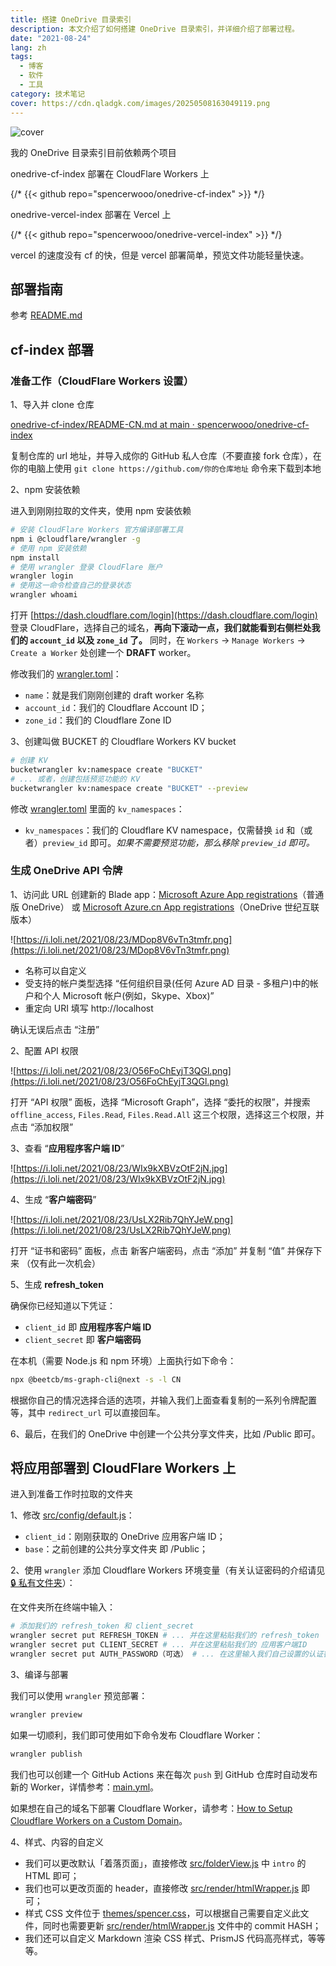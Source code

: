 ```yaml
---
title: 搭建 OneDrive 目录索引
description: 本文介绍了如何搭建 OneDrive 目录索引，并详细介绍了部署过程。
date: "2021-08-24"
lang: zh
tags:
  - 博客
  - 软件
  - 工具
category: 技术笔记
cover: https://cdn.qladgk.com/images/20250508163049119.png
---
```



<Image
  src="https://cdn.qladgk.com/images/20250508163049119.png"
  alt="cover"
  width={999}
  height={527}
  isArticleImage={true}
/>

我的 OneDrive 目录索引目前依赖两个项目

onedrive-cf-index 部署在 CloudFlare Workers 上

{/* {{< github repo="spencerwooo/onedrive-cf-index" >}} */}

onedrive-vercel-index 部署在 Vercel 上

{/* {{< github repo="spencerwooo/onedrive-vercel-index" >}} */}

vercel 的速度没有 cf 的快，但是 vercel 部署简单，预览文件功能轻量快速。

## 部署指南

参考 [README.md](https://github.com/spencerwooo/onedrive-cf-index/blob/main/README-CN.md)

## cf-index 部署

### 准备工作（CloudFlare Workers 设置）

1、导入并 clone 仓库

[onedrive-cf-index/README-CN.md at main · spencerwooo/onedrive-cf-index](https://github.com/spencerwooo/onedrive-cf-index/blob/main/README-CN.md)

复制仓库的 url 地址，并导入成你的 GitHub 私人仓库（不要直接 fork 仓库），在你的电脑上使用 `git clone https://github.com/你的仓库地址` 命令来下载到本地

2、npm 安装依赖

进入到刚刚拉取的文件夹，使用 npm 安装依赖

```sh
# 安装 CloudFlare Workers 官方编译部署工具
npm i @cloudflare/wrangler -g
# 使用 npm 安装依赖
npm install
# 使用 wrangler 登录 CloudFlare 账户
wrangler login
# 使用这一命令检查自己的登录状态
wrangler whoami
```

打开 [https://dash.cloudflare.com/login](https://dash.cloudflare.com/login) 登录 CloudFlare，选择自己的域名，**再向下滚动一点，我们就能看到右侧栏处我们的 `account_id` 以及 `zone_id` 了。** 同时，在 `Workers` -> `Manage Workers` -> `Create a Worker` 处创建一个 **DRAFT** worker。

修改我们的 [wrangler.toml](https://github.com/spencerwooo/onedrive-cf-index/blob/main/wrangler.toml)：

- `name`：就是我们刚刚创建的 draft worker 名称
- `account_id`：我们的 Cloudflare Account ID；
- `zone_id`：我们的 Cloudflare Zone ID

3、创建叫做 BUCKET 的 Cloudflare Workers KV bucket

```sh
# 创建 KV
bucketwrangler kv:namespace create "BUCKET"
# ... 或者，创建包括预览功能的 KV
bucketwrangler kv:namespace create "BUCKET" --preview
```

修改 [wrangler.toml](https://github.com/spencerwooo/onedrive-cf-index/blob/main/wrangler.toml) 里面的 `kv_namespaces`：

- `kv_namespaces`：我们的 Cloudflare KV namespace，仅需替换 `id` 和（或者）`preview_id` 即可。_如果不需要预览功能，那么移除 `preview_id` 即可。_

### 生成 OneDrive API 令牌

1、访问此 URL 创建新的 Blade app：[Microsoft Azure App registrations](https://login.partner.microsoftonline.cn/organizations/oauth2/v2.0/authorize?redirect_uri=https%3A%2F%2Fportal.azure.cn%2Fsignin%2Findex%2F&response_type=code%20id_token&scope=https%3A%2F%2Fmanagement.core.chinacloudapi.cn%2F%2Fuser_impersonation%20openid%20email%20profile&state=OpenIdConnect.AuthenticationProperties%3Des1Lx3y7IQ5HTYG2CaVp5WybYjkmiaW0BcN6iNzIaypRwlJzP_Z3WwoHYJ_HkapAc1T62h6ffh6YOrlaFb2-TeKWcEhIjK-Zzs3VosPzwgp0-f7gbsHv5bAZKhOu3yKJ-x0o3ZBcYtzzmtkQFYjPCCKwXuMFFx0vXFTdrT5R7OpFoQAX7eoGkc4NIAIjehXcplsWCh5wyALBYQG71BnB1Z8X40BHgEWeiXS1gH31zaKSFLMeQlOG4sc7NVthNAE4oV5KDlfnCvA6-xGaN2__FA&response_mode=form_post&nonce=637652917133127518.NTc2M2MwMTQtMjgzYy00MDRlLThmZGYtMWQwMTUwNTJhMTMzY2EyZWIzMzUtNjk3NC00YmMxLTk3YjQtN2MzNDE2YWZkYzY2&client_id=c44b4083-3bb0-49c1-b47d-974e53cbdf3c&site_id=501430&msafed=0&client-request-id=311162fb-84a4-4269-a8aa-ea422e924fc1&x-client-SKU=ID_NET472&x-client-ver=6.11.0.0)（普通版 OneDrive） 或 [Microsoft Azure.cn App registrations](https://login.partner.microsoftonline.cn/organizations/oauth2/v2.0/authorize?redirect_uri=https%3A%2F%2Fportal.azure.cn%2Fsignin%2Findex%2F&response_type=code%20id_token&scope=https%3A%2F%2Fmanagement.core.chinacloudapi.cn%2F%2Fuser_impersonation%20openid%20email%20profile&state=OpenIdConnect.AuthenticationProperties%3DTgh2XOl1_HQipWuj1tO_4AdN9AKaI7mcVRYOJ1IbmFrak4ruNmPEA-QK4_SPU38RAVVHBUsPr2t-IaoYQd8RVrJEB3oZZ0wnRdanuY0CDugioGzokOFIfGJpBpB7gKwe5K786weY533RLvrdZGDNJhXLB4HgQR3Sgwr_DSLVL4zAZhDtXb-ML9KeNok5kTW2wV9qw29ZoW1lSXzyeaKLryKWVxTZDEe8UK6JuhxaUqg0Jw8XbdYxmUplie-O_Cm3jCch5KOguG7bYIdJz1IHxQ&response_mode=form_post&nonce=637652918149333414.NWI4ZGY4YzgtNmMwOS00YzlhLWI0YzYtZDg0MWI3NzVlNjkyMDVhZDM5ZDMtNjU2OC00NGMzLWEwNDktZTIxNjJjYjBiZDdj&client_id=c44b4083-3bb0-49c1-b47d-974e53cbdf3c&site_id=501430&msafed=0&client-request-id=311162fb-84a4-4269-a8aa-ea422e924fc1&x-client-SKU=ID_NET472&x-client-ver=6.11.0.0)（OneDrive 世纪互联版本）

![https://i.loli.net/2021/08/23/MDop8V6vTn3tmfr.png](https://i.loli.net/2021/08/23/MDop8V6vTn3tmfr.png)

- 名称可以自定义
- 受支持的帐户类型选择 “任何组织目录(任何 Azure AD 目录 - 多租户)中的帐户和个人 Microsoft 帐户(例如，Skype、Xbox)”
- 重定向 URI 填写 http://localhost

确认无误后点击 “注册”

2、配置 API 权限

![https://i.loli.net/2021/08/23/O56FoChEyjT3QGl.png](https://i.loli.net/2021/08/23/O56FoChEyjT3QGl.png)

打开 “API 权限” 面板，选择 “Microsoft Graph”，选择 “委托的权限”，并搜索 `offline_access`, `Files.Read`, `Files.Read.All` 这三个权限，选择这三个权限，并点击 “添加权限”

3、查看 “**应用程序客户端 ID**”

![https://i.loli.net/2021/08/23/WIx9kXBVzOtF2jN.jpg](https://i.loli.net/2021/08/23/WIx9kXBVzOtF2jN.jpg)

4、生成 “**客户端密码**”

![https://i.loli.net/2021/08/23/UsLX2Rib7QhYJeW.png](https://i.loli.net/2021/08/23/UsLX2Rib7QhYJeW.png)

打开 “证书和密码” 面板，点击 新客户端密码，点击 “添加” 并复制 “值” 并保存下来 （仅有此一次机会）

5、生成 **refresh_token**

确保你已经知道以下凭证：

- `client_id` 即 **应用程序客户端 ID**
- `client_secret` 即 **客户端密码**

在本机（需要 Node.js 和 npm 环境）上面执行如下命令：

```sh
npx @beetcb/ms-graph-cli@next -s -l CN
```

根据你自己的情况选择合适的选项，并输入我们上面查看复制的一系列令牌配置等，其中 `redirect_url` 可以直接回车。

6、最后，在我们的 OneDrive 中创建一个公共分享文件夹，比如 /Public 即可。

## 将应用部署到 CloudFlare Workers 上

进入到准备工作时拉取的文件夹

1、修改 [src/config/default.js](https://github.com/spencerwooo/onedrive-cf-index/blob/main/src/config/default.js)：

- `client_id`：刚刚获取的 OneDrive 应用客户端 ID；
- `base`：之前创建的公共分享文件夹 即 /Public；

2、使用 `wrangler` 添加 Cloudflare Workers 环境变量（有关认证密码的介绍请见 [🔒 私有文件夹](https://github.com/spencerwooo/onedrive-cf-index/blob/main/README-CN.md#-%E7%A7%81%E6%9C%89%E6%96%87%E4%BB%B6%E5%A4%B9)）：

在文件夹所在终端中输入：

```sh
# 添加我们的 refresh_token 和 client_secret
wrangler secret put REFRESH_TOKEN # ... 并在这里粘贴我们的 refresh_token
wrangler secret put CLIENT_SECRET # ... 并在这里粘贴我们的 应用客户端ID
wrangler secret put AUTH_PASSWORD（可选） # ... 在这里输入我们自己设置的认证密码
```

3、编译与部署

我们可以使用 `wrangler` 预览部署：

```sh
wrangler preview
```

如果一切顺利，我们即可使用如下命令发布 Cloudflare Worker：

```sh
wrangler publish
```

我们也可以创建一个 GitHub Actions 来在每次 `push` 到 GitHub 仓库时自动发布新的 Worker，详情参考：[main.yml](https://github.com/spencerwooo/onedrive-cf-index/blob/main/.github/workflows/main.yml)。

如果想在自己的域名下部署 Cloudflare Worker，请参考：[How to Setup Cloudflare Workers on a Custom Domain](https://www.andressevilla.com/how-to-setup-cloudflare-workers-on-a-custom-domain/)。

4、样式、内容的自定义

- 我们可以更改默认「着落页面」，直接修改 [src/folderView.js](https://github.com/spencerwooo/onedrive-cf-index/blob/main/src/folderView.js#L51-L55) 中 `intro` 的 HTML 即可；
- 我们也可以更改页面的 header，直接修改 [src/render/htmlWrapper.js](https://github.com/spencerwooo/onedrive-cf-index/blob/main/src/render/htmlWrapper.js#L24) 即可；
- 样式 CSS 文件位于 [themes/spencer.css](https://github.com/spencerwooo/onedrive-cf-index/blob/main/themes/spencer.css)，可以根据自己需要自定义此文件，同时也需要更新 [src/render/htmlWrapper.js](https://github.com/spencerwooo/onedrive-cf-index/blob/main/src/render/htmlWrapper.js#L3) 文件中的 commit HASH；
- 我们还可以自定义 Markdown 渲染 CSS 样式、PrismJS 代码高亮样式，等等等。
